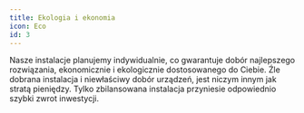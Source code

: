 ```yaml
---
title: Ekologia i ekonomia
icon: Eco
id: 3
---
```


Nasze instalacje planujemy indywidualnie, co gwarantuje dobór najlepszego rozwiązania, ekonomicznie i ekologicznie dostosowanego do Ciebie. Źle dobrana instalacja i niewłaściwy dobór urządzeń, jest niczym innym jak stratą pieniędzy.
Tylko zbilansowana instalacja przyniesie odpowiednio szybki zwrot inwestycji.
